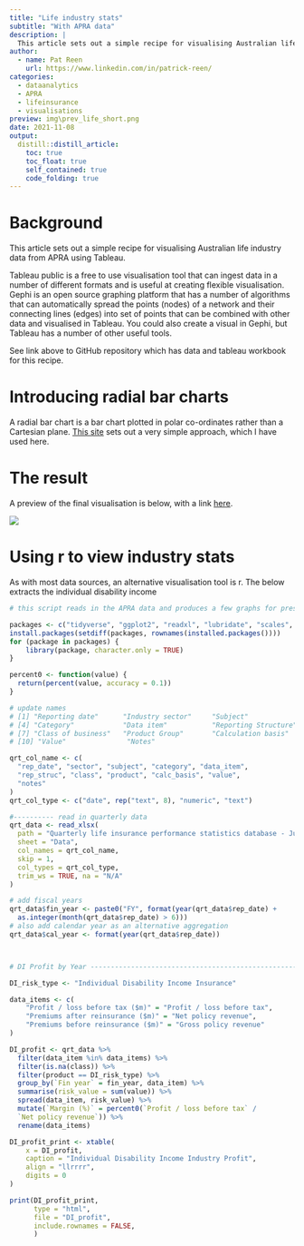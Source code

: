 ```yaml
---
title: "Life industry stats"
subtitle: "With APRA data"
description: | 
  This article sets out a simple recipe for visualising Australian life industry data from APRA using Tableau.
author:
  - name: Pat Reen 
    url: https://www.linkedin.com/in/patrick-reen/
categories:
  - dataanalytics
  - APRA
  - lifeinsurance
  - visualisations
preview: img\prev_life_short.png
date: 2021-11-08
output:
  distill::distill_article: 
    toc: true
    toc_float: true
    self_contained: true
    code_folding: true
---
```


# Background 
This article sets out a simple recipe for visualising Australian life industry data from APRA using Tableau. 

Tableau public is a free to use visualisation tool that can ingest data in a number of different formats and is useful at creating flexible visualisation. Gephi is an open source graphing platform that has a number of algorithms that can automatically spread the points (nodes) of a network and their connecting lines (edges) into set of points that can be combined with other data and visualised in Tableau. You could also create a visual in Gephi, but Tableau has a number of other useful tools.

See link above to GitHub repository which has data and tableau workbook for this recipe.

# Introducing radial bar charts
A radial bar chart is a bar chart plotted in polar co-ordinates rather than a Cartesian plane. [This site](https://www.thedataschool.co.uk/jack-parry/create-a-radial-bar-chart-in-tableau) sets out a very simple approach, which I have used here.

# The result

A preview of the final visualisation is below, with a link [here](https://public.tableau.com/app/profile/pat5787/viz/AustralianLifeInsuranceReporting/LifeStats).

![](img\prev_life.png)

# Using r to view industry stats
As with most data sources, an alternative visualisation tool is r. The below extracts the individual disability income 

```r
# this script reads in the APRA data and produces a few graphs for presentation

packages <- c("tidyverse", "ggplot2", "readxl", "lubridate", "scales", "xtable")
install.packages(setdiff(packages, rownames(installed.packages())))  
for (package in packages) {
    library(package, character.only = TRUE)
}

percent0 <- function(value) {
  return(percent(value, accuracy = 0.1))
}

# update names
# [1] "Reporting date"      "Industry sector"     "Subject"
# [4] "Category"            "Data item"           "Reporting Structure"
# [7] "Class of business"   "Product Group"       "Calculation basis"
# [10] "Value"               "Notes"

qrt_col_name <- c(
  "rep_date", "sector", "subject", "category", "data_item",
  "rep_struc", "class", "product", "calc_basis", "value",
  "notes"
)
qrt_col_type <- c("date", rep("text", 8), "numeric", "text")

#---------- read in quarterly data
qrt_data <- read_xlsx(
  path = "Quarterly life insurance performance statistics database - June 2008 to June 2021.xlsx",
  sheet = "Data", 
  col_names = qrt_col_name, 
  skip = 1, 
  col_types = qrt_col_type,
  trim_ws = TRUE, na = "N/A"
)

# add fiscal years
qrt_data$fin_year <- paste0("FY", format(year(qrt_data$rep_date) +
  as.integer(month(qrt_data$rep_date) > 6)))
# also add calendar year as an alternative aggregation
qrt_data$cal_year <- format(year(qrt_data$rep_date))



# DI Profit by Year -----------------------------------------------------

DI_risk_type <- "Individual Disability Income Insurance"

data_items <- c(
    "Profit / loss before tax ($m)" = "Profit / loss before tax",
    "Premiums after reinsurance ($m)" = "Net policy revenue",
    "Premiums before reinsurance ($m)" = "Gross policy revenue"
)

DI_profit <- qrt_data %>%
  filter(data_item %in% data_items) %>%
  filter(is.na(class)) %>%
  filter(product == DI_risk_type) %>%
  group_by(`Fin year` = fin_year, data_item) %>%
  summarise(risk_value = sum(value)) %>%
  spread(data_item, risk_value) %>% 
  mutate(`Margin (%)` = percent0(`Profit / loss before tax` /
  `Net policy revenue`)) %>%
  rename(data_items)

DI_profit_print <- xtable(
    x = DI_profit,
    caption = "Individual Disability Income Industry Profit",
    align = "llrrrr",
    digits = 0
)

print(DI_profit_print, 
      type = "html",
      file = "DI_profit",
      include.rownames = FALSE,
      ) 
```

